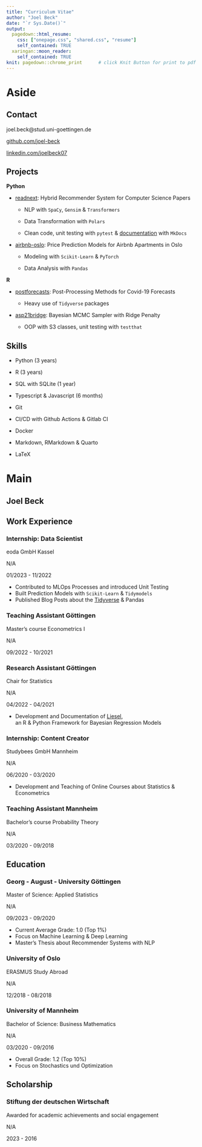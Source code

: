 ```yaml
---
title: "Curriculum Vitae"
author: "Joel Beck"
date: "`r Sys.Date()`"
output:
  pagedown::html_resume:
    css: ["onepage.css", "shared.css", "resume"]
    self_contained: TRUE
  xaringan::moon_reader:
    self_contained: TRUE
knit: pagedown::chrome_print      # click Knit Button for print to pdf
---
```



Aside
================================================================================


Contact {#contact}
--------------------------------------------------------------------------------

<i class="fa fa-envelope"></i> joel.beck@stud.uni-goettingen.de

<i class="fab fa-github"></i> [github.com/joel-beck](https://github.com/joel-beck)

<i class="fab fa-linkedin"></i> [linkedin.com/joelbeck07](https://www.linkedin.com/in/joelbeck07)



Projects {#projects}
-------------------------------------------------------------------

**Python**

  - [readnext](https://github.com/joel-beck/readnext): Hybrid Recommender System for Computer Science Papers

    - NLP with `SpaCy`, `Gensim` & `Transformers`

    - Data Transformation with `Polars`

    - Clean code, unit testing with `pytest` & [documentation](https://joel-beck.github.io/readnext/) with `MkDocs`

  - [airbnb-oslo](https://github.com/joel-beck/airbnb-oslo): Price Prediction Models for Airbnb Apartments in Oslo

    - Modeling with `Scikit-Learn` & `PyTorch`

    - Data Analysis with `Pandas`


**R**

  - [postforecasts](https://github.com/joel-beck/post-processing-forecasts): Post-Processing Methods for Covid-19 Forecasts

    - Heavy use of `Tidyverse` packages


  - [asp21bridge](https://github.com/joel-beck/asp21bridge): Bayesian MCMC Sampler with Ridge Penalty

    - OOP with S3 classes, unit testing with `testthat`


Skills {#skills}
-------------------------------------------------------------------

  - Python (3 years)

  - R (3 years)

  - SQL with SQLite (1 year)

  - Typescript & Javascript (6 months)

  - Git

  - CI/CD with Github Actions & Gitlab CI

  - Docker

  - Markdown, RMarkdown & Quarto

  - LaTeX




Main
================================================================================


Joel Beck {#title}
---------------------------------------------------------------------------------


Work Experience {data-icon=chalkboard-teacher}
---------------------------------------------------------------------------------

### Internship: Data Scientist

eoda GmbH Kassel

N/A

01/2023 - 11/2022

- Contributed to MLOps Processes and introduced Unit Testing
- Built Prediction Models with `Scikit-Learn` & `Tidymodels`
- Published Blog Posts about the [Tidyverse](https://www.eoda.de/en/wissen/blog/10-tidyverse-functions-that-might-save-your-day/) & Pandas


### Teaching Assistant Göttingen

Master's course Econometrics I

N/A

09/2022 - 10/2021


### Research Assistant Göttingen

Chair for Statistics

N/A

04/2022 - 04/2021

- Development and Documentation of [Liesel](https://github.com/liesel-devs/liesel), \
an R & Python Framework for Bayesian Regression Models


### Internship: Content Creator

Studybees GmbH Mannheim

N/A

06/2020 - 03/2020

- Development and Teaching of Online Courses about Statistics & Econometrics


### Teaching Assistant Mannheim

Bachelor's course Probability Theory

N/A

03/2020 - 09/2018



Education {data-icon=graduation-cap data-concise=true}
---------------------------------------------------------------------------------


### Georg - August - University Göttingen

Master of Science: Applied Statistics

N/A <!-- do not display location marker -->

09/2023 - 09/2020

- Current Average Grade: 1.0 (Top 1%)
- Focus on Machine Learning & Deep Learning
- Master's Thesis about Recommender Systems with NLP


### University of Oslo

ERASMUS Study Abroad

N/A

12/2018 - 08/2018


### University of Mannheim

Bachelor of Science: Business Mathematics

N/A

03/2020 - 09/2016 <!-- timeline order from bottom to top -->

- Overall Grade: 1.2 (Top 10%)
- Focus on Stochastics und Optimization


<!-- ### Ludwigsgymnasium Saarbrücken

Abitur

N/A

07/2015 - 09/2007

- Overall Grade: 1.0 (Top 1%) -->



Scholarship {data-icon=award}
-------------------------------------------------------------------

### Stiftung der deutschen Wirtschaft

Awarded for academic achievements and social engagement

N/A

2023 - 2016